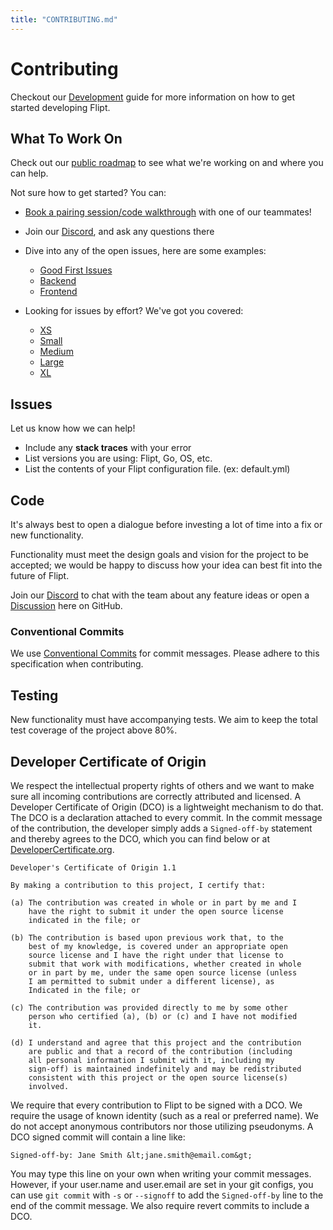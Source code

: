 ```yaml
---
title: "CONTRIBUTING.md"
---
```


# Contributing

Checkout our [Development](DEVELOPMENT.md) guide for more information on how to get started developing Flipt.

## What To Work On

Check out our [public roadmap](https://github.com/orgs/flipt-io/projects/4) to see what we're working on and where you can help.

Not sure how to get started? You can:

- [Book a pairing session/code walkthrough](https://calendly.com/flipt-mark/30) with one of our teammates!
- Join our [Discord](https://www.flipt.io/discord), and ask any questions there

- Dive into any of the open issues, here are some examples: 
  - [Good First Issues](https://github.com/flipt-io/flipt/issues?q=is%3Aissue+is%3Aopen+label%3A%22good+first+issue%22)
  - [Backend](https://github.com/flipt-io/flipt/issues?q=is%3Aissue+is%3Aopen+label%3Ago)
  - [Frontend](https://github.com/flipt-io/flipt/issues?q=is%3Aopen+is%3Aissue+label%3Aui)

- Looking for issues by effort? We've got you covered:
  - [XS](https://github.com/flipt-io/flipt/issues?q=is%3Aissue+is%3Aopen+label%3Axs)
  - [Small](https://github.com/flipt-io/flipt/issues?q=is%3Aissue+is%3Aopen+label%3Asm)
  - [Medium](https://github.com/flipt-io/flipt/issues?q=is%3Aissue+is%3Aopen+label%3Amd)
  - [Large](https://github.com/flipt-io/flipt/issues?q=is%3Aissue+is%3Aopen+label%3Alg)
  - [XL](https://github.com/flipt-io/flipt/issues?q=is%3Aissue+is%3Aopen+label%3Axl)

## Issues

Let us know how we can help!

- Include any **stack traces** with your error
- List versions you are using: Flipt, Go, OS, etc.
- List the contents of your Flipt configuration file. (ex: default.yml)

## Code

It's always best to open a dialogue before investing a lot of time into a fix or new functionality.

Functionality must meet the design goals and vision for the project to be accepted; we would be happy to discuss how your idea can best fit into the future of Flipt.

Join our [Discord](https://www.flipt.io/discord) to chat with the team about any feature ideas or open a [Discussion](https://github.com/flipt-io/flipt/discussions) here on GitHub.

### Conventional Commits

We use [Conventional Commits](https://www.conventionalcommits.org/en/v1.0.0/) for commit messages. Please adhere to this specification when contributing.

## Testing

New functionality must have accompanying tests. We aim to keep the total test coverage of the project above 80%.

## Developer Certificate of Origin

We respect the intellectual property rights of others and we want to make sure
all incoming contributions are correctly attributed and licensed. A Developer
Certificate of Origin (DCO) is a lightweight mechanism to do that. The DCO is
a declaration attached to every commit. In the commit message of the contribution,
the developer simply adds a `Signed-off-by` statement and thereby agrees to the DCO,
which you can find below or at [DeveloperCertificate.org](http://developercertificate.org/).

```text
Developer's Certificate of Origin 1.1

By making a contribution to this project, I certify that:

(a) The contribution was created in whole or in part by me and I
    have the right to submit it under the open source license
    indicated in the file; or

(b) The contribution is based upon previous work that, to the
    best of my knowledge, is covered under an appropriate open
    source license and I have the right under that license to
    submit that work with modifications, whether created in whole
    or in part by me, under the same open source license (unless
    I am permitted to submit under a different license), as
    Indicated in the file; or

(c) The contribution was provided directly to me by some other
    person who certified (a), (b) or (c) and I have not modified
    it.

(d) I understand and agree that this project and the contribution
    are public and that a record of the contribution (including
    all personal information I submit with it, including my
    sign-off) is maintained indefinitely and may be redistributed
    consistent with this project or the open source license(s)
    involved.
```

We require that every contribution to Flipt to be signed with a DCO. We require the
usage of known identity (such as a real or preferred name). We do not accept anonymous
contributors nor those utilizing pseudonyms. A DCO signed commit will contain a line like:

```text
Signed-off-by: Jane Smith &lt;jane.smith@email.com&gt;
```

You may type this line on your own when writing your commit messages. However, if your
user.name and user.email are set in your git configs, you can use `git commit` with `-s`
or `--signoff` to add the `Signed-off-by` line to the end of the commit message. We also
require revert commits to include a DCO.
